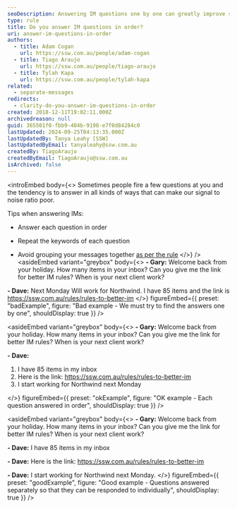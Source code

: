 ```yaml
---
seoDescription: Answering IM questions one by one can greatly improve signal to noise ratio and make communication more efficient. To do this, simply respond to each question separately, repeating its keywords as necessary.
type: rule
title: Do you answer IM questions in order?
uri: answer-im-questions-in-order
authors:
  - title: Adam Cogan
    url: https://ssw.com.au/people/adam-cogan
  - title: Tiago Araujo
    url: https://ssw.com.au/people/tiago-araujo
  - title: Tylah Kapa
    url: https://ssw.com.au/people/tylah-kapa
related:
  - separate-messages
redirects:
  - clarity-do-you-answer-im-questions-in-order
created: 2018-12-11T19:02:11.000Z
archivedreason: null
guid: 365501f0-fbb9-404b-9198-e7f0d84284c0
lastUpdated: 2024-09-25T04:13:35.000Z
lastUpdatedBy: Tanya Leahy [SSW]
lastUpdatedByEmail: tanyaleahy@ssw.com.au
createdBy: TiagoAraujo
createdByEmail: TiagoAraujo@ssw.com.au
isArchived: false
---
```


<introEmbed
  body={<>
Sometimes people fire a few questions at you and the tendency is to answer in all kinds of ways that can make our signal to noise ratio poor.

Tips when answering IMs:

* Answer each question in order

* Repeat the keywords of each question

* Avoid grouping your messages together [as per the rule](/separate-messages)
  </>}
/>
<asideEmbed
  variant="greybox"
  body={<>
    **- Gary:**
Welcome back from your holiday. How many items in your inbox? Can you give me the link for better IM rules? When is your next client work?

**- Dave:**
Next Monday
Will work for Northwind. I have 85 items and the link is <https://ssw.com.au/rules/rules-to-better-im>
  </>}
  figureEmbed={{
    preset: "badExample",
    figure: "Bad example - We must try to find the answers one by one",
    shouldDisplay: true
  }}
/>

<asideEmbed
  variant="greybox"
  body={<>
    **- Gary:**
Welcome back from your holiday. How many items in your inbox? Can you give me the link for better IM rules? When is your next client work?

**- Dave:**

1. I have 85 items in my inbox
2. Here is the link: <https://ssw.com.au/rules/rules-to-better-im>
3. I start working for Northwind next Monday

  </>}
  figureEmbed={{
    preset: "okExample",
    figure: "OK example - Each question answered in order",
    shouldDisplay: true
  }}
/>

<asideEmbed
  variant="greybox"
  body={<>
    **- Gary:**
Welcome back from your holiday. How many items in your inbox? Can you give me the link for better IM rules? When is your next client work?

**- Dave:**
I have 85 items in my inbox

**- Dave:**
Here is the link: <https://ssw.com.au/rules/rules-to-better-im>

**- Dave:**
I start working for Northwind next Monday.
  </>}
  figureEmbed={{
    preset: "goodExample",
    figure: "Good example - Questions answered separately so that they can be responded to individually",
    shouldDisplay: true
  }}
/>
